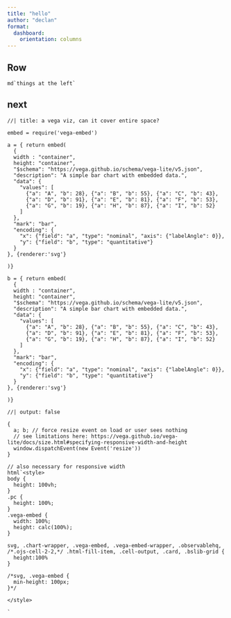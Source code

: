 ```yaml
--- 
title: "hello"
author: "declan"
format:
  dashboard:
    orientation: columns
---
```



## Row

```ojs
md`things at the left`
```


## next

```ojs
//| title: a vega viz, can it cover entire space?

embed = require('vega-embed')

a = { return embed(
  {
  width : "container",
  height: "container",
  "$schema": "https://vega.github.io/schema/vega-lite/v5.json",
  "description": "A simple bar chart with embedded data.",
  "data": {
    "values": [
      {"a": "A", "b": 28}, {"a": "B", "b": 55}, {"a": "C", "b": 43},
      {"a": "D", "b": 91}, {"a": "E", "b": 81}, {"a": "F", "b": 53},
      {"a": "G", "b": 19}, {"a": "H", "b": 87}, {"a": "I", "b": 52}
    ]
  },
  "mark": "bar",
  "encoding": {
    "x": {"field": "a", "type": "nominal", "axis": {"labelAngle": 0}},
    "y": {"field": "b", "type": "quantitative"}
  }
}, {renderer:'svg'}

)}

```

::: {#b height="50%" title="hello"}


```ojs

b = { return embed(
  {
  width : "container",
  height: "container",
  "$schema": "https://vega.github.io/schema/vega-lite/v5.json",
  "description": "A simple bar chart with embedded data.",
  "data": {
    "values": [
      {"a": "A", "b": 28}, {"a": "B", "b": 55}, {"a": "C", "b": 43},
      {"a": "D", "b": 91}, {"a": "E", "b": 81}, {"a": "F", "b": 53},
      {"a": "G", "b": 19}, {"a": "H", "b": 87}, {"a": "I", "b": 52}
    ]
  },
  "mark": "bar",
  "encoding": {
    "x": {"field": "a", "type": "nominal", "axis": {"labelAngle": 0}},
    "y": {"field": "b", "type": "quantitative"}
  }
}, {renderer:'svg'}

)}

```

:::

```ojs
//| output: false

{
  a; b; // force resize event on load or user sees nothing
  // see limitations here: https://vega.github.io/vega-lite/docs/size.html#specifying-responsive-width-and-height
  window.dispatchEvent(new Event('resize'))
}

// also necessary for responsive width
html`<style>
body {
  height: 100vh;
}
.pc {
  height: 100%;
}
.vega-embed {
  width: 100%;
  height: calc(100%);
}

svg, .chart-wrapper, .vega-embed, .vega-embed-wrapper, .observablehq, /*.ojs-cell-2-2,*/ .html-fill-item, .cell-output, .card, .bslib-grid {
  height:100%
}

/*svg, .vega-embed {
  min-height: 100px;
}*/

</style>

`
```